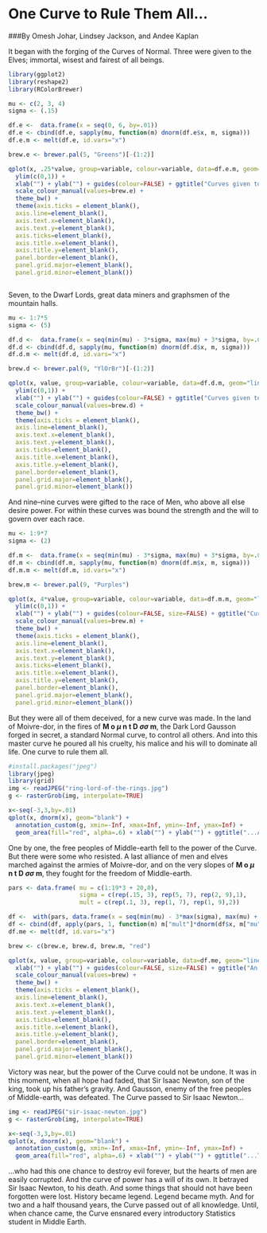 One Curve to Rule Them All...
========================================================
###By Omesh Johar, Lindsey Jackson, and Andee Kaplan

It began with the forging of the Curves of Normal. Three were given to the Elves; immortal, wisest and fairest of all beings.
```r
library(ggplot2)
library(reshape2)
library(RColorBrewer)

mu <- c(2, 3, 4)
sigma <- (.15)

df.e <-  data.frame(x = seq(0, 6, by=.01))
df.e <- cbind(df.e, sapply(mu, function(m) dnorm(df.e$x, m, sigma)))
df.e.m <- melt(df.e, id.vars="x")

brew.e <- brewer.pal(5, "Greens")[-(1:2)]

qplot(x, .25*value, group=variable, colour=variable, data=df.e.m, geom="line") + 
  ylim(c(0,1)) +
  xlab("") + ylab("") + guides(colour=FALSE) + ggtitle("Curves given to the Elves") +
  scale_colour_manual(values=brew.e) + 
  theme_bw() +
  theme(axis.ticks = element_blank(),
  axis.line=element_blank(),
  axis.text.x=element_blank(),
  axis.text.y=element_blank(),
  axis.ticks=element_blank(),
  axis.title.x=element_blank(),
  axis.title.y=element_blank(),
  panel.border=element_blank(),
  panel.grid.major=element_blank(),
  panel.grid.minor=element_blank())



```

Seven, to the Dwarf Lords, great data miners and graphsmen of the mountain halls. 

```r
mu <- 1:7*5
sigma <- (5)

df.d <-  data.frame(x = seq(min(mu) - 3*sigma, max(mu) + 3*sigma, by=.01))
df.d <- cbind(df.d, sapply(mu, function(m) dnorm(df.d$x, m, sigma)))
df.d.m <- melt(df.d, id.vars="x")

brew.d <- brewer.pal(9, "YlOrBr")[-(1:2)]

qplot(x, value, group=variable, colour=variable, data=df.d.m, geom="line") + 
  ylim(c(0,1)) +
  xlab("") + ylab("") + guides(colour=FALSE) + ggtitle("Curves given to the Dwarves") + 
  scale_colour_manual(values=brew.d) + 
  theme_bw() +
  theme(axis.ticks = element_blank(),
  axis.line=element_blank(),
  axis.text.x=element_blank(),
  axis.text.y=element_blank(),
  axis.ticks=element_blank(),
  axis.title.x=element_blank(),
  axis.title.y=element_blank(),
  panel.border=element_blank(),
  panel.grid.major=element_blank(),
  panel.grid.minor=element_blank())


```

And nine--nine curves were gifted to the race of Men, who above all else desire power. For within these curves was bound the strength and the will to govern over each race. 

```r
mu <- 1:9*7
sigma <- (2)

df.m <-  data.frame(x = seq(min(mu) - 3*sigma, max(mu) + 3*sigma, by=.01))
df.m <- cbind(df.m, sapply(mu, function(m) dnorm(df.m$x, m, sigma)))
df.m.m <- melt(df.m, id.vars="x")

brew.m <- brewer.pal(9, "Purples")

qplot(x, 4*value, group=variable, colour=variable, data=df.m.m, geom="line", size=3) + 
  ylim(c(0,1)) +
  xlab("") + ylab("") + guides(colour=FALSE, size=FALSE) + ggtitle("Curves given to the Race of Men")+ 
  scale_colour_manual(values=brew.m) + 
  theme_bw() +
  theme(axis.ticks = element_blank(),
  axis.line=element_blank(),
  axis.text.x=element_blank(),
  axis.text.y=element_blank(),
  axis.ticks=element_blank(),
  axis.title.x=element_blank(),
  axis.title.y=element_blank(),
  panel.border=element_blank(),
  panel.grid.major=element_blank(),
  panel.grid.minor=element_blank())

```

But they were all of them deceived, for a new curve was made. In the land of Moivre-dor, in the fires of **M o $\mu$ n t <sp></sp>D $\sigma\sigma$ m**, the Dark Lord Gausson forged in secret, a standard Normal curve, to control all others. And into this master curve he poured all his cruelty, his malice and his will to dominate all life. One curve to rule them all. 

```r
#install.packages("jpeg")
library(jpeg)
library(grid)
img <- readJPEG("ring-lord-of-the-rings.jpg")
g <- rasterGrob(img, interpolate=TRUE)

x<-seq(-3,3,by=.01)
qplot(x, dnorm(x), geom="blank") +
  annotation_custom(g, xmin=-Inf, xmax=Inf, ymin=-Inf, ymax=Inf) +
  geom_area(fill="red", alpha=.6) + xlab("") + ylab("") + ggtitle("...And in the Darkness Bind them.")
```

One by one, the free peoples of Middle-earth fell to the power of the Curve. But there were some who resisted. A last alliance of men and elves marched against the armies of Moivre-dor, and on the very slopes of  **M o $\mu$ n t <sp></sp>D $\sigma\sigma$ m**, they fought for the freedom of Middle-earth. 

```r
pars <- data.frame( mu = c(1:19*3 + 20,0),
                    sigma = c(rep(.15, 3), rep(5, 7), rep(2, 9),1),
                    mult = c(rep(.1, 3), rep(1, 7), rep(1, 9),2))

df <-  with(pars, data.frame(x = seq(min(mu) - 3*max(sigma), max(mu) + 3*max(sigma), by=.01)))
df <- cbind(df, apply(pars, 1, function(m) m["mult"]*dnorm(df$x, m["mu"], m["sigma"])))
df.me <- melt(df, id.vars="x")

brew <- c(brew.e, brew.d, brew.m, "red")

qplot(x, value, group=variable, colour=variable, data=df.me, geom="line") + 
  xlab("") + ylab("") + guides(colour=FALSE, size=FALSE) + ggtitle("An alliance of Middle Earth marching against the One Curve") + 
  scale_colour_manual(values=brew) + 
  theme_bw() +
  theme(axis.ticks = element_blank(),
  axis.line=element_blank(),
  axis.text.x=element_blank(),
  axis.text.y=element_blank(),
  axis.ticks=element_blank(),
  axis.title.x=element_blank(),
  axis.title.y=element_blank(),
  panel.border=element_blank(),
  panel.grid.major=element_blank(),
  panel.grid.minor=element_blank())
```

Victory was near, but the power of the Curve could not be undone. It was in this moment, when all hope had faded, that Sir Isaac Newton, son of the king, took up his father's gravity. And Gausson, enemy of the free peoples of Middle-earth, was defeated. The Curve passed to Sir Isaac Newton...

```r
img <- readJPEG("sir-isaac-newton.jpg")
g <- rasterGrob(img, interpolate=TRUE)

x<-seq(-3,3,by=.01)
qplot(x, dnorm(x), geom="blank") +
  annotation_custom(g, xmin=-Inf, xmax=Inf, ymin=-Inf, ymax=Inf) +
  geom_area(fill="red", alpha=.6) + xlab("") + ylab("") + ggtitle("...The Curve passed to")
```

...who had this one chance to destroy evil forever, but the hearts of men are easily corrupted. And the curve of power has a will of its own. It betrayed Sir Isaac Newton, to his death. And some things that should not have been forgotten were lost. History became legend. Legend became myth. And for two and a half thousand years, the Curve passed out of all knowledge. Until, when chance came, the Curve ensnared every introductory Statistics student in Middle Earth. 

